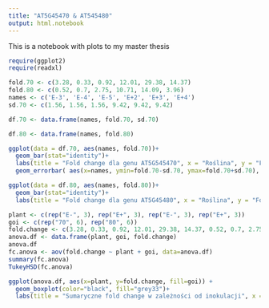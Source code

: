 ```yaml
---
title: "AT5G45470 & AT545480"
output: html.notebook
---
```


This is a notebook with plots to my master thesis

```r
require(ggplot2)
require(readxl)
```

```r
fold.70 <- c(3.28, 0.33, 0.92, 12.01, 29.38, 14.37)
fold.80 <- c(0.52, 0.7, 2.75, 10.71, 14.09, 3.96)
names <- c('E-3', 'E-4', 'E-5', 'E+2', 'E+3', 'E+4')
sd.70 <- c(1.56, 1.56, 1.56, 9.42, 9.42, 9.42)
```

```r
df.70 <- data.frame(names, fold.70, sd.70)
```

```r
df.80 <- data.frame(names, fold.80)
```

```r
ggplot(data = df.70, aes(names, fold.70))+
  geom_bar(stat="identity")+
  labs(title = "Fold change dla genu AT5G545470", x = "Roślina", y = "Fold change")+
  geom_errorbar( aes(x=names, ymin=fold.70-sd.70, ymax=fold.70+sd.70), width=0.1, colour="black", alpha=0.9, size=0.5)
```

```r
ggplot(data = df.80, aes(names, fold.80))+
  geom_bar(stat="identity")+
  labs(title = "Fold change dla genu AT5G45480", x = "Roślina", y = "Fold change")
```

```r
plant <- c(rep("E-", 3), rep("E+", 3), rep("E-", 3), rep("E+", 3))
goi <- c(rep("70", 6), rep("80", 6))
fold.change <- c(3.28, 0.33, 0.92, 12.01, 29.38, 14.37, 0.52, 0.7, 2.75, 10.71, 14.09, 3.96)
anova.df <- data.frame(plant, goi, fold.change)
anova.df
fc.anova <- aov(fold.change ~ plant + goi, data=anova.df)
summary(fc.anova)
TukeyHSD(fc.anova)

ggplot(anova.df, aes(x=plant, y=fold.change, fill=goi)) +
  geom_boxplot(color="black", fill="grey33")+
  labs(title = "Sumaryczne fold change w zależności od inokulacji", x = "Roślina", y = "Fold change")
```
